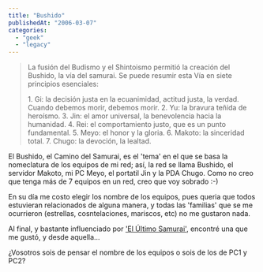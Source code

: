 ```yaml
---
title: "Bushido"
publishedAt: "2006-03-07"
categories: 
  - "geek"
  - "legacy"
---
```


> La fusión del Budismo y el Shintoismo permitió la creación del Bushido, la vía del samurai. Se puede resumir esta Vía en siete principios esenciales:
> 
> 1\. Gi: la decisión justa en la ecuanimidad, actitud justa, la verdad. Cuando debemos morir, debemos morir. 2. Yu: la bravura teñida de heroísmo. 3. Jin: el amor universal, la benevolencia hacia la humanidad. 4. Rei: el comportamiento justo, que es un punto fundamental. 5. Meyo: el honor y la gloria. 6. Makoto: la sinceridad total. 7. Chugo: la devoción, la lealtad.

El Bushido, el Camino del Samurai, es el 'tema' en el que se basa la nomeclatura de los equipos de mi red; así, la red se llama Bushido, el servidor Makoto, mi PC Meyo, el portatil Jin y la PDA Chugo. Como no creo que tenga más de 7 equipos en un red, creo que voy sobrado :-)

En su día me costo elegir los nombre de los equipos, pues queria que todos estuvieran relacionados de alguna manera, y todas las 'familias' que se me ocurrieron (estrellas, cosntelaciones, mariscos, etc) no me gustaron nada.

Al final, y bastante influenciado por ['El Último Samurai'](http://www.cineol.net/pelicula.php?action=view&idpelicula=2097), encontré una que me gustó, y desde aquella...

¿Vosotros sois de pensar el nombre de los equipos o sois de los de PC1 y PC2?
